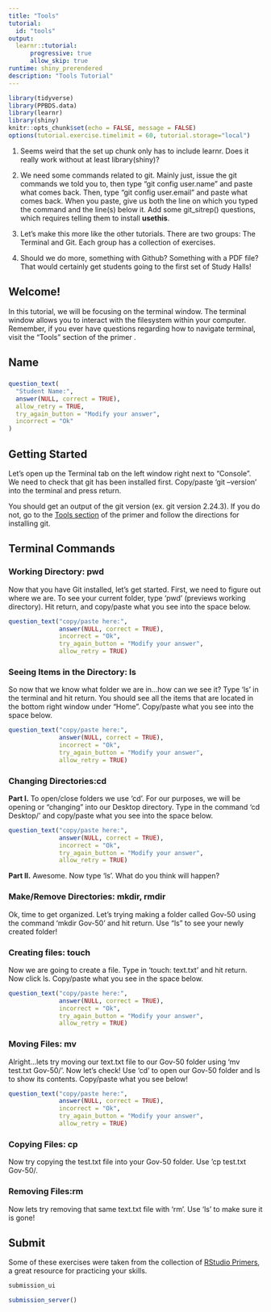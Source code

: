 ```yaml
---
title: "Tools"
tutorial:
  id: "tools"
output:
  learnr::tutorial:
      progressive: true
      allow_skip: true
runtime: shiny_prerendered
description: "Tools Tutorial"
---
```


```r
library(tidyverse)
library(PPBDS.data)
library(learnr)
library(shiny)
knitr::opts_chunk$set(echo = FALSE, message = FALSE)
options(tutorial.exercise.timelimit = 60, tutorial.storage="local")
```

1) Seems weird that the set up chunk only has to include learnr. Does it really work without at least library(shiny)?

2) We need some commands related to git. Mainly just, issue the git commands we told you to, then type "git config user.name" and paste what comes back. Then, type "git config user.email" and paste what comes back. When you paste, give us both the line on which you typed the command and the line(s) below it. Add some git_sitrep() questions, which requires telling them to install **usethis**.

3) Let's make this more like the other tutorials. There are two groups: The Terminal and Git. Each group has a collection of exercises.

4) Should we do more, something with Github? Something with a PDF file? That would certainly get students going to the first set of Study Halls!

## Welcome!

In this tutorial, we will be focusing on the terminal window. The terminal window allows you to interact with the filesystem within your computer. Remember, if you ever have questions regarding how to navigate terminal, visit the "Tools" section of the primer .

## Name
###

``` r
question_text(
  "Student Name:",
  answer(NULL, correct = TRUE),
  allow_retry = TRUE,
  try_again_button = "Modify your answer",
  incorrect = "Ok"
)
```

## Getting Started

Let's open up the Terminal tab on the left window right next to "Console". We need to check that git has been installed first. Copy/paste 'git --version' into the terminal and press return.

You should get an output of the git version (ex. git version 2.24.3). If you do not, go to the [Tools section](https://davidkane9.github.io/PPBDS/tools.html) of the primer and follow the directions for installing git.

## Terminal Commands
### Working Directory: pwd


Now that you have Git installed, let's get started. First, we need to figure out where we are. To see your current folder, type 'pwd' (previews working directory). Hit return, and copy/paste what you see into the space below.

```r
question_text("copy/paste here:",
              answer(NULL, correct = TRUE),
              incorrect = "Ok",
              try_again_button = "Modify your answer",
              allow_retry = TRUE)
```


### Seeing Items in the Directory: ls


So now that we know what folder we are in...how can we see it? Type 'ls' in the terminal and hit return. You should see all the items that are located in the bottom right window under "Home". Copy/paste what you see into the space below.

```r
question_text("copy/paste here:",
              answer(NULL, correct = TRUE),
              incorrect = "Ok",
              try_again_button = "Modify your answer",
              allow_retry = TRUE)
```

### Changing Directories:cd
**Part I.**
To open/close folders we use 'cd'. For our purposes, we will be opening or "changing" into our Desktop directory. Type in the command 'cd Desktop/' and copy/paste what you see into the space below.
```r
question_text("copy/paste here:",
              answer(NULL, correct = TRUE),
              incorrect = "Ok",
              try_again_button = "Modify your answer",
              allow_retry = TRUE)

```

**Part II.**
Awesome. Now type 'ls'. What do you think will happen?

### Make/Remove Directories: mkdir, rmdir
Ok, time to get organized. Let's trying making a folder called Gov-50 using the command 'mkdir Gov-50' and hit return. Use "ls" to see your newly created folder!


### Creating files: touch
Now we are going to create a file. Type in 'touch: text.txt' and hit return. Now click ls. Copy/paste what you see in the space below.

```r
question_text("copy/paste here:",
              answer(NULL, correct = TRUE),
              incorrect = "Ok",
              try_again_button = "Modify your answer",
              allow_retry = TRUE)

```

### Moving Files: mv
Alright...lets try moving our text.txt file to our Gov-50 folder using 'mv test.txt Gov-50/'. Now let's check! Use 'cd' to open our Gov-50 folder and ls to show its contents. Copy/paste what you see below!

```r
question_text("copy/paste here:",
              answer(NULL, correct = TRUE),
              incorrect = "Ok",
              try_again_button = "Modify your answer",
              allow_retry = TRUE)
```

### Copying Files: cp

Now try copying the test.txt file into your Gov-50 folder. Use 'cp test.txt Gov-50/.


### Removing Files:rm

Now lets try removing that same text.txt file with 'rm'. Use 'ls' to make sure it is gone!

## Submit

Some of these exercises were taken from the collection of [RStudio Primers](https://rstudio.cloud/learn/primers), a great resource for practicing your skills.

```r
submission_ui
```

```r
submission_server()
```


